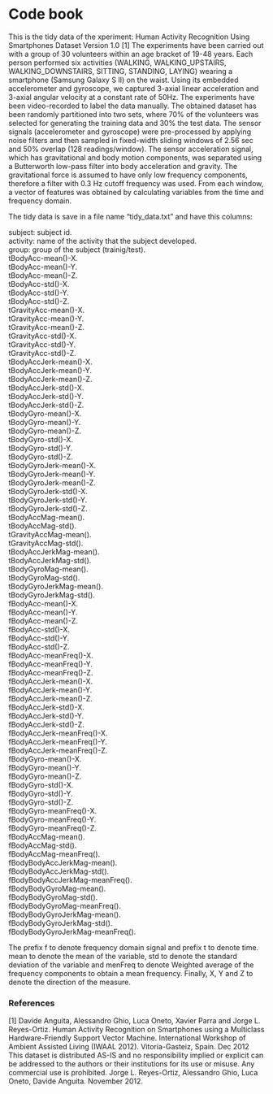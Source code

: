 # Code book

This is the tidy data of the xperiment: Human Activity Recognition Using Smartphones Dataset Version 1.0 [1] The experiments have been carried out with a group of 30 volunteers within an age bracket of 19-48 years. Each person performed six activities (WALKING, WALKING_UPSTAIRS, WALKING_DOWNSTAIRS, SITTING, STANDING, LAYING) wearing a smartphone (Samsung Galaxy S II) on the waist. Using its embedded accelerometer and gyroscope, we captured 3-axial linear acceleration and 3-axial angular velocity at a constant rate of 50Hz. The experiments have been video-recorded to label the data manually. The obtained dataset has been randomly partitioned into two sets, where 70% of the volunteers was selected for generating the training data and 30% the test data. The sensor signals (accelerometer and gyroscope) were pre-processed by applying noise filters and then sampled in fixed-width sliding windows of 2.56 sec and 50% overlap (128 readings/window). The sensor acceleration signal, which has gravitational and body motion components, was separated using a Butterworth low-pass filter into body acceleration and gravity. The gravitational force is assumed to have only low frequency components, therefore a filter with 0.3 Hz cutoff frequency was used. From each window, a vector of features was obtained by calculating variables from the time and frequency domain.

The tidy data is save in a file name "tidy_data.txt" and have this columns:

subject: subject id.  
activity: name of the activity that the subject developed.  
group: group of the subject (trainig/test).  
tBodyAcc-mean()-X.    
tBodyAcc-mean()-Y.    
tBodyAcc-mean()-Z.  
tBodyAcc-std()-X.  
tBodyAcc-std()-Y.   
tBodyAcc-std()-Z.  
tGravityAcc-mean()-X.  
tGravityAcc-mean()-Y.   
tGravityAcc-mean()-Z.   
tGravityAcc-std()-X.   
tGravityAcc-std()-Y.   
tGravityAcc-std()-Z.   
tBodyAccJerk-mean()-X.  
tBodyAccJerk-mean()-Y.  
tBodyAccJerk-mean()-Z.  
tBodyAccJerk-std()-X.  
tBodyAccJerk-std()-Y.  
tBodyAccJerk-std()-Z.  
tBodyGyro-mean()-X.  
tBodyGyro-mean()-Y.  
tBodyGyro-mean()-Z.  
tBodyGyro-std()-X.  
tBodyGyro-std()-Y.  
tBodyGyro-std()-Z.  
tBodyGyroJerk-mean()-X.  
tBodyGyroJerk-mean()-Y.  
tBodyGyroJerk-mean()-Z.  
tBodyGyroJerk-std()-X.  
tBodyGyroJerk-std()-Y.  
tBodyGyroJerk-std()-Z.  
tBodyAccMag-mean().  
tBodyAccMag-std().  
tGravityAccMag-mean().  
tGravityAccMag-std().  
tBodyAccJerkMag-mean().  
tBodyAccJerkMag-std().  
tBodyGyroMag-mean().  
tBodyGyroMag-std().  
tBodyGyroJerkMag-mean().  
tBodyGyroJerkMag-std().  
fBodyAcc-mean()-X.  
fBodyAcc-mean()-Y.  
fBodyAcc-mean()-Z.  
fBodyAcc-std()-X.  
fBodyAcc-std()-Y.  
fBodyAcc-std()-Z.  
fBodyAcc-meanFreq()-X.  
fBodyAcc-meanFreq()-Y.  
fBodyAcc-meanFreq()-Z.  
fBodyAccJerk-mean()-X.  
fBodyAccJerk-mean()-Y.  
fBodyAccJerk-mean()-Z.  
fBodyAccJerk-std()-X.  
fBodyAccJerk-std()-Y.  
fBodyAccJerk-std()-Z.  
fBodyAccJerk-meanFreq()-X.  
fBodyAccJerk-meanFreq()-Y.  
fBodyAccJerk-meanFreq()-Z.  
fBodyGyro-mean()-X.  
fBodyGyro-mean()-Y.  
fBodyGyro-mean()-Z.  
fBodyGyro-std()-X.  
fBodyGyro-std()-Y.  
fBodyGyro-std()-Z.  
fBodyGyro-meanFreq()-X.  
fBodyGyro-meanFreq()-Y.  
fBodyGyro-meanFreq()-Z.  
fBodyAccMag-mean().  
fBodyAccMag-std().  
fBodyAccMag-meanFreq().  
fBodyBodyAccJerkMag-mean().  
fBodyBodyAccJerkMag-std().  
fBodyBodyAccJerkMag-meanFreq().  
fBodyBodyGyroMag-mean().  
fBodyBodyGyroMag-std().  
fBodyBodyGyroMag-meanFreq().  
fBodyBodyGyroJerkMag-mean().  
fBodyBodyGyroJerkMag-std().  
fBodyBodyGyroJerkMag-meanFreq().  

The prefix f to denote frequency domain signal and prefix t to denote time. mean to denote the mean of the variable, std to denote the standard deviation of the variable and menFreq to denote Weighted average of the frequency components to obtain a mean frequency. Finally, X, Y and Z to denote the direction of the measure.

### References

[1] Davide Anguita, Alessandro Ghio, Luca Oneto, Xavier Parra and Jorge L. Reyes-Ortiz. Human Activity Recognition on Smartphones using a Multiclass Hardware-Friendly Support Vector Machine. International Workshop of Ambient Assisted Living (IWAAL 2012). Vitoria-Gasteiz, Spain. Dec 2012 This dataset is distributed AS-IS and no responsibility implied or explicit can be addressed to the authors or their institutions for its use or misuse. Any commercial use is prohibited. Jorge L. Reyes-Ortiz, Alessandro Ghio, Luca Oneto, Davide Anguita. November 2012.

